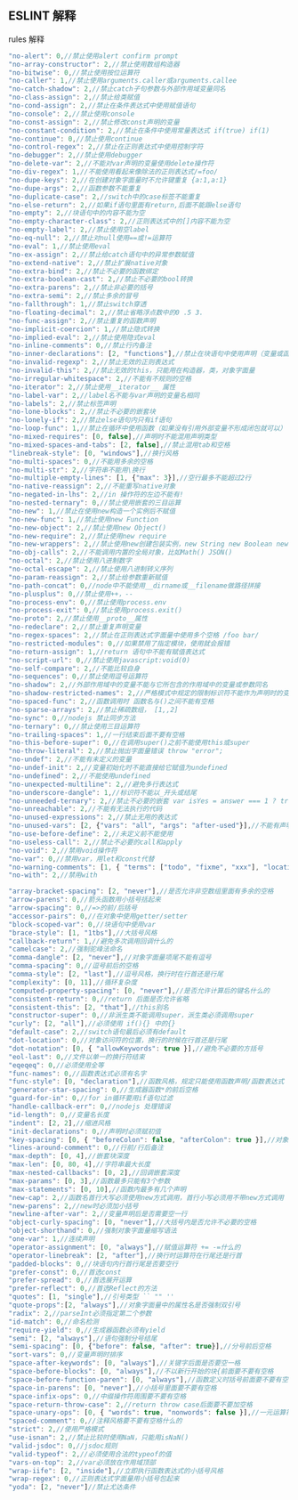 ## ESLINT 解释

rules 解释

```javascript
"no-alert": 0,//禁止使用alert confirm prompt
"no-array-constructor": 2,//禁止使用数组构造器
"no-bitwise": 0,//禁止使用按位运算符
"no-caller": 1,//禁止使用arguments.caller或arguments.callee
"no-catch-shadow": 2,//禁止catch子句参数与外部作用域变量同名
"no-class-assign": 2,//禁止给类赋值
"no-cond-assign": 2,//禁止在条件表达式中使用赋值语句
"no-console": 2,//禁止使用console
"no-const-assign": 2,//禁止修改const声明的变量
"no-constant-condition": 2,//禁止在条件中使用常量表达式 if(true) if(1)
"no-continue": 0,//禁止使用continue
"no-control-regex": 2,//禁止在正则表达式中使用控制字符
"no-debugger": 2,//禁止使用debugger
"no-delete-var": 2,//不能对var声明的变量使用delete操作符
"no-div-regex": 1,//不能使用看起来像除法的正则表达式/=foo/
"no-dupe-keys": 2,//在创建对象字面量时不允许键重复 {a:1,a:1}
"no-dupe-args": 2,//函数参数不能重复
"no-duplicate-case": 2,//switch中的case标签不能重复
"no-else-return": 2,//如果if语句里面有return,后面不能跟else语句
"no-empty": 2,//块语句中的内容不能为空
"no-empty-character-class": 2,//正则表达式中的[]内容不能为空
"no-empty-label": 2,//禁止使用空label
"no-eq-null": 2,//禁止对null使用==或!=运算符
"no-eval": 1,//禁止使用eval
"no-ex-assign": 2,//禁止给catch语句中的异常参数赋值
"no-extend-native": 2,//禁止扩展native对象
"no-extra-bind": 2,//禁止不必要的函数绑定
"no-extra-boolean-cast": 2,//禁止不必要的bool转换
"no-extra-parens": 2,//禁止非必要的括号
"no-extra-semi": 2,//禁止多余的冒号
"no-fallthrough": 1,//禁止switch穿透
"no-floating-decimal": 2,//禁止省略浮点数中的0 .5 3.
"no-func-assign": 2,//禁止重复的函数声明
"no-implicit-coercion": 1,//禁止隐式转换
"no-implied-eval": 2,//禁止使用隐式eval
"no-inline-comments": 0,//禁止行内备注
"no-inner-declarations": [2, "functions"],//禁止在块语句中使用声明（变量或函数）
"no-invalid-regexp": 2,//禁止无效的正则表达式
"no-invalid-this": 2,//禁止无效的this，只能用在构造器，类，对象字面量
"no-irregular-whitespace": 2,//不能有不规则的空格
"no-iterator": 2,//禁止使用__iterator__ 属性
"no-label-var": 2,//label名不能与var声明的变量名相同
"no-labels": 2,//禁止标签声明
"no-lone-blocks": 2,//禁止不必要的嵌套块
"no-lonely-if": 2,//禁止else语句内只有if语句
"no-loop-func": 1,//禁止在循环中使用函数（如果没有引用外部变量不形成闭包就可以）
"no-mixed-requires": [0, false],//声明时不能混用声明类型
"no-mixed-spaces-and-tabs": [2, false],//禁止混用tab和空格
"linebreak-style": [0, "windows"],//换行风格
"no-multi-spaces": 0,//不能用多余的空格
"no-multi-str": 2,//字符串不能用\换行
"no-multiple-empty-lines": [1, {"max": 3}],//空行最多不能超过2行
"no-native-reassign": 2,//不能重写native对象
"no-negated-in-lhs": 2,//in 操作符的左边不能有!
"no-nested-ternary": 0,//禁止使用嵌套的三目运算
"no-new": 1,//禁止在使用new构造一个实例后不赋值
"no-new-func": 1,//禁止使用new Function
"no-new-object": 2,//禁止使用new Object()
"no-new-require": 2,//禁止使用new require
"no-new-wrappers": 2,//禁止使用new创建包装实例，new String new Boolean new Number
"no-obj-calls": 2,//不能调用内置的全局对象，比如Math() JSON()
"no-octal": 2,//禁止使用八进制数字
"no-octal-escape": 2,//禁止使用八进制转义序列
"no-param-reassign": 2,//禁止给参数重新赋值
"no-path-concat": 0,//node中不能使用__dirname或__filename做路径拼接
"no-plusplus": 0,//禁止使用++，--
"no-process-env": 0,//禁止使用process.env
"no-process-exit": 0,//禁止使用process.exit()
"no-proto": 2,//禁止使用__proto__属性
"no-redeclare": 2,//禁止重复声明变量
"no-regex-spaces": 2,//禁止在正则表达式字面量中使用多个空格 /foo bar/
"no-restricted-modules": 0,//如果禁用了指定模块，使用就会报错
"no-return-assign": 1,//return 语句中不能有赋值表达式
"no-script-url": 0,//禁止使用javascript:void(0)
"no-self-compare": 2,//不能比较自身
"no-sequences": 0,//禁止使用逗号运算符
"no-shadow": 2,//外部作用域中的变量不能与它所包含的作用域中的变量或参数同名
"no-shadow-restricted-names": 2,//严格模式中规定的限制标识符不能作为声明时的变量名使用
"no-spaced-func": 2,//函数调用时 函数名与()之间不能有空格
"no-sparse-arrays": 2,//禁止稀疏数组， [1,,2]
"no-sync": 0,//nodejs 禁止同步方法
"no-ternary": 0,//禁止使用三目运算符
"no-trailing-spaces": 1,//一行结束后面不要有空格
"no-this-before-super": 0,//在调用super()之前不能使用this或super
"no-throw-literal": 2,//禁止抛出字面量错误 throw "error";
"no-undef": 2,//不能有未定义的变量
"no-undef-init": 2,//变量初始化时不能直接给它赋值为undefined
"no-undefined": 2,//不能使用undefined
"no-unexpected-multiline": 2,//避免多行表达式
"no-underscore-dangle": 1,//标识符不能以_开头或结尾
"no-unneeded-ternary": 2,//禁止不必要的嵌套 var isYes = answer === 1 ? true : false;
"no-unreachable": 2,//不能有无法执行的代码
"no-unused-expressions": 2,//禁止无用的表达式
"no-unused-vars": [2, {"vars": "all", "args": "after-used"}],//不能有声明后未被使用的变量或参数
"no-use-before-define": 2,//未定义前不能使用
"no-useless-call": 2,//禁止不必要的call和apply
"no-void": 2,//禁用void操作符
"no-var": 0,//禁用var，用let和const代替
"no-warning-comments": [1, { "terms": ["todo", "fixme", "xxx"], "location": "start" }],//不能有警告备注
"no-with": 2,//禁用with

"array-bracket-spacing": [2, "never"],//是否允许非空数组里面有多余的空格
"arrow-parens": 0,//箭头函数用小括号括起来
"arrow-spacing": 0,//=>的前/后括号
"accessor-pairs": 0,//在对象中使用getter/setter
"block-scoped-var": 0,//块语句中使用var
"brace-style": [1, "1tbs"],//大括号风格
"callback-return": 1,//避免多次调用回调什么的
"camelcase": 2,//强制驼峰法命名
"comma-dangle": [2, "never"],//对象字面量项尾不能有逗号
"comma-spacing": 0,//逗号前后的空格
"comma-style": [2, "last"],//逗号风格，换行时在行首还是行尾
"complexity": [0, 11],//循环复杂度
"computed-property-spacing": [0, "never"],//是否允许计算后的键名什么的
"consistent-return": 0,//return 后面是否允许省略
"consistent-this": [2, "that"],//this别名
"constructor-super": 0,//非派生类不能调用super，派生类必须调用super
"curly": [2, "all"],//必须使用 if(){} 中的{}
"default-case": 2,//switch语句最后必须有default
"dot-location": 0,//对象访问符的位置，换行的时候在行首还是行尾
"dot-notation": [0, { "allowKeywords": true }],//避免不必要的方括号
"eol-last": 0,//文件以单一的换行符结束
"eqeqeq": 0,//必须使用全等
"func-names": 0,//函数表达式必须有名字
"func-style": [0, "declaration"],//函数风格，规定只能使用函数声明/函数表达式
"generator-star-spacing": 0,//生成器函数*的前后空格
"guard-for-in": 0,//for in循环要用if语句过滤
"handle-callback-err": 0,//nodejs 处理错误
"id-length": 0,//变量名长度
"indent": [2, 2],//缩进风格
"init-declarations": 0,//声明时必须赋初值
"key-spacing": [0, { "beforeColon": false, "afterColon": true }],//对象字面量中冒号的前后空格
"lines-around-comment": 0,//行前/行后备注
"max-depth": [0, 4],//嵌套块深度
"max-len": [0, 80, 4],//字符串最大长度
"max-nested-callbacks": [0, 2],//回调嵌套深度
"max-params": [0, 3],//函数最多只能有3个参数
"max-statements": [0, 10],//函数内最多有几个声明
"new-cap": 2,//函数名首行大写必须使用new方式调用，首行小写必须用不带new方式调用
"new-parens": 2,//new时必须加小括号
"newline-after-var": 2,//变量声明后是否需要空一行
"object-curly-spacing": [0, "never"],//大括号内是否允许不必要的空格
"object-shorthand": 0,//强制对象字面量缩写语法
"one-var": 1,//连续声明
"operator-assignment": [0, "always"],//赋值运算符 += -=什么的
"operator-linebreak": [2, "after"],//换行时运算符在行尾还是行首
"padded-blocks": 0,//块语句内行首行尾是否要空行
"prefer-const": 0,//首选const
"prefer-spread": 0,//首选展开运算
"prefer-reflect": 0,//首选Reflect的方法
"quotes": [1, "single"],//引号类型 `` "" ''
"quote-props":[2, "always"],//对象字面量中的属性名是否强制双引号
"radix": 2,//parseInt必须指定第二个参数
"id-match": 0,//命名检测
"require-yield": 0,//生成器函数必须有yield
"semi": [2, "always"],//语句强制分号结尾
"semi-spacing": [0, {"before": false, "after": true}],//分号前后空格
"sort-vars": 0,//变量声明时排序
"space-after-keywords": [0, "always"],//关键字后面是否要空一格
"space-before-blocks": [0, "always"],//不以新行开始的块{前面要不要有空格
"space-before-function-paren": [0, "always"],//函数定义时括号前面要不要有空格
"space-in-parens": [0, "never"],//小括号里面要不要有空格
"space-infix-ops": 0,//中缀操作符周围要不要有空格
"space-return-throw-case": 2,//return throw case后面要不要加空格
"space-unary-ops": [0, { "words": true, "nonwords": false }],//一元运算符的前/后要不要加空格
"spaced-comment": 0,//注释风格要不要有空格什么的
"strict": 2,//使用严格模式
"use-isnan": 2,//禁止比较时使用NaN，只能用isNaN()
"valid-jsdoc": 0,//jsdoc规则
"valid-typeof": 2,//必须使用合法的typeof的值
"vars-on-top": 2,//var必须放在作用域顶部
"wrap-iife": [2, "inside"],//立即执行函数表达式的小括号风格
"wrap-regex": 0,//正则表达式字面量用小括号包起来
"yoda": [2, "never"]//禁止尤达条件
```

